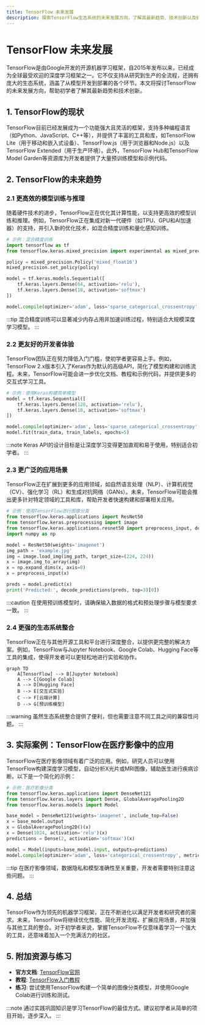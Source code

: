 ```yaml
---
title: TensorFlow 未来发展
description: 探索TensorFlow生态系统的未来发展方向，了解其最新趋势、技术创新以及如何为初学者提供更好的学习体验。
---
```


# TensorFlow 未来发展

TensorFlow是由Google开发的开源机器学习框架，自2015年发布以来，已经成为全球最受欢迎的深度学习框架之一。它不仅支持从研究到生产的全流程，还拥有庞大的生态系统，涵盖了从模型开发到部署的各个环节。本文将探讨TensorFlow的未来发展方向，帮助初学者了解其最新趋势和技术创新。

## 1. TensorFlow的现状

TensorFlow目前已经发展成为一个功能强大且灵活的框架，支持多种编程语言（如Python、JavaScript、C++等），并提供了丰富的工具和库，如TensorFlow Lite（用于移动和嵌入式设备）、TensorFlow.js（用于浏览器和Node.js）以及TensorFlow Extended（用于生产环境）。此外，TensorFlow Hub和TensorFlow Model Garden等资源库为开发者提供了大量预训练模型和示例代码。

## 2. TensorFlow的未来趋势

### 2.1 更高效的模型训练与推理

随着硬件技术的进步，TensorFlow正在优化其计算性能，以支持更高效的模型训练和推理。例如，TensorFlow正在集成对新一代硬件（如TPU、GPU和AI加速器）的支持，并引入新的优化技术，如混合精度训练和量化感知训练。

```python
# 示例：混合精度训练
import tensorflow as tf
from tensorflow.keras.mixed_precision import experimental as mixed_precision

policy = mixed_precision.Policy('mixed_float16')
mixed_precision.set_policy(policy)

model = tf.keras.models.Sequential([
    tf.keras.layers.Dense(64, activation='relu'),
    tf.keras.layers.Dense(10, activation='softmax')
])

model.compile(optimizer='adam', loss='sparse_categorical_crossentropy', metrics=['accuracy'])
```

:::tip
混合精度训练可以显著减少内存占用并加速训练过程，特别适合大规模深度学习模型。
:::

### 2.2 更友好的开发者体验

TensorFlow团队正在努力降低入门门槛，使初学者更容易上手。例如，TensorFlow 2.x版本引入了Keras作为默认的高级API，简化了模型构建和训练流程。未来，TensorFlow可能会进一步优化文档、教程和示例代码，并提供更多的交互式学习工具。

```python
# 示例：使用Keras构建简单模型
model = tf.keras.Sequential([
    tf.keras.layers.Dense(128, activation='relu'),
    tf.keras.layers.Dense(10, activation='softmax')
])

model.compile(optimizer='adam', loss='sparse_categorical_crossentropy', metrics=['accuracy'])
model.fit(train_data, train_labels, epochs=5)
```

:::note
Keras API的设计目标是让深度学习变得更加直观和易于使用，特别适合初学者。
:::

### 2.3 更广泛的应用场景

TensorFlow正在扩展到更多的应用领域，如自然语言处理（NLP）、计算机视觉（CV）、强化学习（RL）和生成对抗网络（GANs）。未来，TensorFlow可能会推出更多针对特定领域的工具和库，帮助开发者快速构建和部署相关应用。

```python
# 示例：使用TensorFlow进行图像分类
from tensorflow.keras.applications import ResNet50
from tensorflow.keras.preprocessing import image
from tensorflow.keras.applications.resnet50 import preprocess_input, decode_predictions
import numpy as np

model = ResNet50(weights='imagenet')
img_path = 'example.jpg'
img = image.load_img(img_path, target_size=(224, 224))
x = image.img_to_array(img)
x = np.expand_dims(x, axis=0)
x = preprocess_input(x)

preds = model.predict(x)
print('Predicted:', decode_predictions(preds, top=3)[0])
```

:::caution
在使用预训练模型时，请确保输入数据的格式和预处理步骤与模型要求一致。
:::

### 2.4 更强的生态系统整合

TensorFlow正在与其他开源工具和平台进行深度整合，以提供更完整的解决方案。例如，TensorFlow与Jupyter Notebook、Google Colab、Hugging Face等工具的集成，使得开发者可以更轻松地进行实验和协作。

```mermaid
graph TD
    A[TensorFlow] --> B[Jupyter Notebook]
    A --> C[Google Colab]
    A --> D[Hugging Face]
    B --> E[交互式实验]
    C --> F[云端计算]
    D --> G[预训练模型]
```

:::warning
虽然生态系统整合提供了便利，但也需要注意不同工具之间的兼容性问题。
:::

## 3. 实际案例：TensorFlow在医疗影像中的应用

TensorFlow在医疗影像领域有着广泛的应用。例如，研究人员可以使用TensorFlow构建深度学习模型，自动分析X光片或MRI图像，辅助医生进行疾病诊断。以下是一个简化的示例：

```python
# 示例：医疗影像分类
from tensorflow.keras.applications import DenseNet121
from tensorflow.keras.layers import Dense, GlobalAveragePooling2D
from tensorflow.keras.models import Model

base_model = DenseNet121(weights='imagenet', include_top=False)
x = base_model.output
x = GlobalAveragePooling2D()(x)
x = Dense(1024, activation='relu')(x)
predictions = Dense(2, activation='softmax')(x)

model = Model(inputs=base_model.input, outputs=predictions)
model.compile(optimizer='adam', loss='categorical_crossentropy', metrics=['accuracy'])
```

:::tip
在医疗影像领域，数据隐私和模型准确性至关重要，开发者需要特别注意这些问题。
:::

## 4. 总结

TensorFlow作为领先的机器学习框架，正在不断进化以满足开发者和研究者的需求。未来，TensorFlow将继续优化性能、简化开发流程、扩展应用场景，并加强与其他工具的整合。对于初学者来说，掌握TensorFlow不仅意味着学习一个强大的工具，还意味着加入一个充满活力的社区。

## 5. 附加资源与练习

- **官方文档**: [TensorFlow官网](https://www.tensorflow.org/)
- **教程**: [TensorFlow入门教程](https://www.tensorflow.org/tutorials)
- **练习**: 尝试使用TensorFlow构建一个简单的图像分类模型，并使用Google Colab进行训练和测试。

:::note
通过实践巩固知识是学习TensorFlow的最佳方式。建议初学者从简单的项目开始，逐步深入。
:::